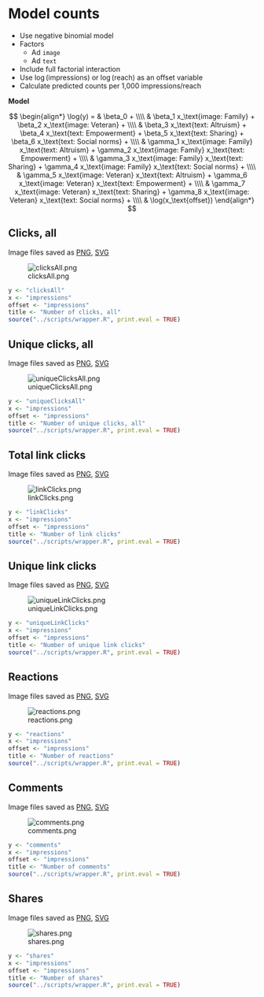 # Model counts

* Use negative binomial model
* Factors
  * Ad `image`
  * Ad `text`
* Include full factorial interaction
* Use $\log(\text{impressions})$ or $\log(\text{reach})$ as an offset variable
* Calculate predicted counts per 1,000 impressions/reach

**Model**

$$
\begin{align*}
\log(y) = & \beta_0 + \\\\
          & \beta_1 x_\text{image: Family} + 
            \beta_2 x_\text{image: Veteran} + \\\\
          & \beta_3 x_\text{text: Altruism} + 
            \beta_4 x_\text{text: Empowerment} + 
            \beta_5 x_\text{text: Sharing} + 
            \beta_6 x_\text{text: Social norms} + \\\\
          & \gamma_1 x_\text{image: Family} x_\text{text: Altruism} + 
            \gamma_2 x_\text{image: Family} x_\text{text: Empowerment} +  \\\\
          & \gamma_3 x_\text{image: Family} x_\text{text: Sharing} + 
            \gamma_4 x_\text{image: Family} x_\text{text: Social norms} + \\\\
          & \gamma_5 x_\text{image: Veteran} x_\text{text: Altruism} + 
            \gamma_6 x_\text{image: Veteran} x_\text{text: Empowerment} +  \\\\
          & \gamma_7 x_\text{image: Veteran} x_\text{text: Sharing} + 
            \gamma_8 x_\text{image: Veteran} x_\text{text: Social norms} + \\\\
          & \log(x_\text{offset})
\end{align*}
$$





## Clicks, all

Image files saved as [PNG](../figures/clicksAll.png), [SVG](../figures/clicksAll.svg)

![clicksAll.png](../figures/clicksAll.png)

```r
y <- "clicksAll"
x <- "impressions"
offset <- "impressions"
title <- "Number of clicks, all"
source("../scripts/wrapper.R", print.eval = TRUE)
```


## Unique clicks, all

Image files saved as [PNG](../figures/uniqueClicksAll.png), [SVG](../figures/uniqueClicksAll.svg)

![uniqueClicksAll.png](../figures/uniqueClicksAll.png)

```r
y <- "uniqueClicksAll"
x <- "impressions"
offset <- "impressions"
title <- "Number of unique clicks, all"
source("../scripts/wrapper.R", print.eval = TRUE)
```


## Total link clicks

Image files saved as [PNG](../figures/linkClicks.png), [SVG](../figures/linkClicks.svg)

![linkClicks.png](../figures/linkClicks.png)

```r
y <- "linkClicks"
x <- "impressions"
offset <- "impressions"
title <- "Number of link clicks"
source("../scripts/wrapper.R", print.eval = TRUE)
```


## Unique link clicks

Image files saved as [PNG](../figures/uniqueLinkClicks.png), [SVG](../figures/uniqueLinkClicks.svg)

![uniqueLinkClicks.png](../figures/uniqueLinkClicks.png)

```r
y <- "uniqueLinkClicks"
x <- "impressions"
offset <- "impressions"
title <- "Number of unique link clicks"
source("../scripts/wrapper.R", print.eval = TRUE)
```


## Reactions

Image files saved as [PNG](../figures/reactions.png), [SVG](../figures/reactions.svg)

![reactions.png](../figures/reactions.png)

```r
y <- "reactions"
x <- "impressions"
offset <- "impressions"
title <- "Number of reactions"
source("../scripts/wrapper.R", print.eval = TRUE)
```


## Comments

Image files saved as [PNG](../figures/comments.png), [SVG](../figures/comments.svg)

![comments.png](../figures/comments.png)

```r
y <- "comments"
x <- "impressions"
offset <- "impressions"
title <- "Number of comments"
source("../scripts/wrapper.R", print.eval = TRUE)
```


## Shares

Image files saved as [PNG](../figures/shares.png), [SVG](../figures/shares.svg)

![shares.png](../figures/shares.png)

```r
y <- "shares"
x <- "impressions"
offset <- "impressions"
title <- "Number of shares"
source("../scripts/wrapper.R", print.eval = TRUE)
```
